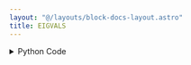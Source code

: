 ```yaml
---
layout: "@/layouts/block-docs-layout.astro"
title: EIGVALS
---
```



<PythonDocsDisplay docstring={docstring} />

<details>
<summary>Python Code</summary>
```python
from flojoy import flojoy, Matrix, Scalar
import numpy as np
from collections import namedtuple
from typing import Literal

import numpy.linalg


@flojoy
def EIGVALS(
    default: Matrix,
) -> Matrix | Scalar:
    """The EIGVALS node is based on a numpy or scipy function.

    The description of that function is as follows:

        Compute the eigenvalues of a general matrix.

    Main difference between `eigvals` and `eig`: the eigenvectors are not returned.

    Parameters
    ----------
    a : (..., M, M) array_like
        A complex- or real-valued matrix whose eigenvalues will be computed.

    Returns
    -------
    DataContainer
        type 'ordered pair', 'scalar', or 'matrix'
    """

    result = numpy.linalg.eigvals(
        a=default.m,
    )

    if isinstance(result, np.ndarray):
        result = Matrix(m=result)
    else:
        assert isinstance(
            result, np.number | float | int
        ), f"Expected np.number, float or int for result, got {type(result)}"
        result = Scalar(c=float(result))

    return result

```
[Find this Flojoy Block on GitHub](https://github.com/flojoy-ai/blocks/blob/main/blocks/NUMPY/LINALG/EIGVALS/EIGVALS.py)
</details>


## Example
